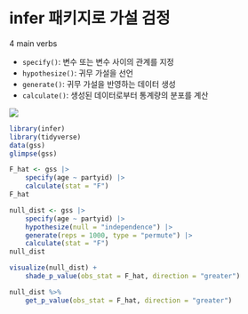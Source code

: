 # [infer]{.style-text font-weight="bold" color="#66A61E"} 패키지로 가설 검정 

4 main verbs

- `specify()`: 변수 또는 변수 사이의 관계를 지정
- `hypothesize()`: 귀무 가설을 선언 
- `generate()`: 귀무 가설을 반영하는 데이터 생성
- `calculate()`: 생성된 데이터로부터 통계량의 분포를 계산 


![](https://raw.githubusercontent.com/tidymodels/infer/main/figs/ht-diagram.png)




```r
library(infer)
library(tidyverse)
data(gss)
glimpse(gss)
```

```r
F_hat <- gss |>
    specify(age ~ partyid) |>
    calculate(stat = "F")
F_hat
```

```r
null_dist <- gss |>
    specify(age ~ partyid) |>
    hypothesize(null = "independence") |>
    generate(reps = 1000, type = "permute") |>
    calculate(stat = "F")
null_dist
```

```r
visualize(null_dist) +
    shade_p_value(obs_stat = F_hat, direction = "greater")
```


```r
null_dist %>%
    get_p_value(obs_stat = F_hat, direction = "greater")
```

